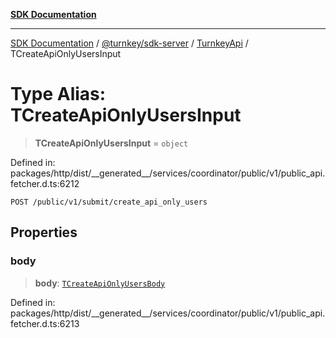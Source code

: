 [**SDK Documentation**](../../../../../README.mdx)

***

[SDK Documentation](../../../../../packages.mdx) / [@turnkey/sdk-server](../../../README.mdx) / [TurnkeyApi](../README.mdx) / TCreateApiOnlyUsersInput

# Type Alias: TCreateApiOnlyUsersInput

> **TCreateApiOnlyUsersInput** = `object`

Defined in: packages/http/dist/\_\_generated\_\_/services/coordinator/public/v1/public\_api.fetcher.d.ts:6212

`POST /public/v1/submit/create_api_only_users`

## Properties

### body

> **body**: [`TCreateApiOnlyUsersBody`](TCreateApiOnlyUsersBody.mdx)

Defined in: packages/http/dist/\_\_generated\_\_/services/coordinator/public/v1/public\_api.fetcher.d.ts:6213
